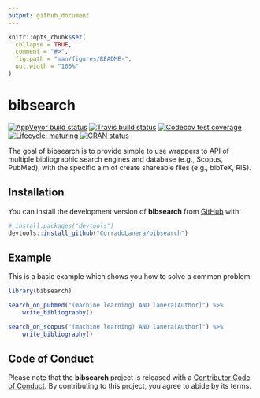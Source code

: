 ```yaml
---
output: github_document
---
```


<!-- README.md is generated from README.Rmd. Please edit that file -->

```r
knitr::opts_chunk$set(
  collapse = TRUE,
  comment = "#>",
  fig.path = "man/figures/README-",
  out.width = "100%"
)
```

# bibsearch

<!-- badges: start -->
[![AppVeyor build status](https://ci.appveyor.com/api/projects/status/github/CorradoLanera/bibsearch?branch=master&svg=true)](https://ci.appveyor.com/project/CorradoLanera/bibsearch)
[![Travis build status](https://travis-ci.org/CorradoLanera/bibsearch.svg?branch=master)](https://travis-ci.org/CorradoLanera/bibsearch)
[![Codecov test coverage](https://codecov.io/gh/CorradoLanera/bibsearch/branch/master/graph/badge.svg)](https://codecov.io/gh/CorradoLanera/bibsearch?branch=master)
[![Lifecycle: maturing](https://img.shields.io/badge/lifecycle-maturing-blue.svg)](https://www.tidyverse.org/lifecycle/#maturing)
[![CRAN status](https://www.r-pkg.org/badges/version/bibsearch)](https://CRAN.R-project.org/package=bibsearch)
<!-- badges: end -->

The goal of bibsearch is to provide simple to use wrappers to API of
multiple bibliographic search engines and database (e.g., Scopus,
PubMed), with the specific aim of create shareable files (e.g., bibTeX,
RIS).

## Installation

You can install the development version of **bibsearch** from
[GitHub](https://github.com) with:

``` r
# install.packages("devtools")
devtools::install_github("CorradoLanera/bibsearch")
```

## Example

This is a basic example which shows you how to solve a common problem:

```r
library(bibsearch)

search_on_pubmed("(machine learning) AND lanera[Author]") %>% 
    write_bibliography()

search_on_scopus("(machine learning) AND lanera[Author]") %>% 
    write_bibliography()

```

## Code of Conduct
Please note that the **bibsearch** project is released with a
[Contributor Code of Conduct](.github/CODE_OF_CONDUCT.md).
By contributing to this project, you agree to abide by its terms.
